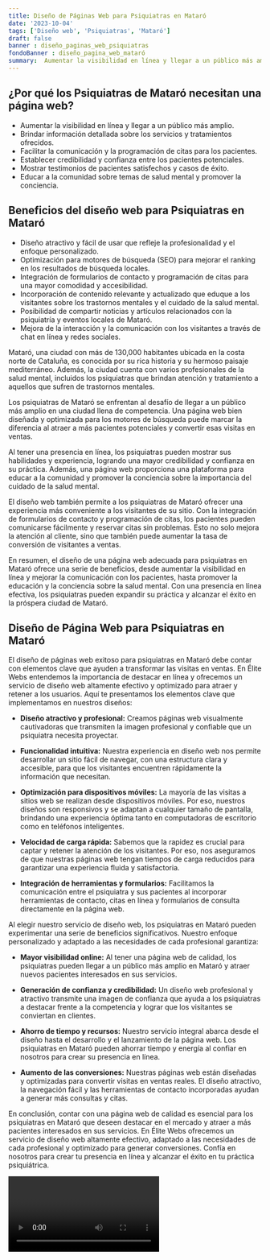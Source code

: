 ```yaml
---
title: Diseño de Páginas Web para Psiquiatras en Mataró
date: '2023-10-04'
tags: ['Diseño web', 'Psiquiatras', 'Mataró']
draft: false
banner : diseño_paginas_web_psiquiatras
fondoBanner : diseño_pagina_web_mataró
summary:  Aumentar la visibilidad en línea y llegar a un público más amplio. Brindar información detallada sobre los servicios y tratamientos ofrecidos. Facilitar la comunicación y la programación de citas para los pacientes. Establecer credibilidad y confianza entre los pacientes potenciales. Mostrar testimonios de pacientes satisfechos y casos de éxito. Educar a la comunidad sobre temas de salud mental y promover la conciencia.
---
```


## ¿Por qué los Psiquiatras de Mataró necesitan una página web?

- Aumentar la visibilidad en línea y llegar a un público más amplio.
- Brindar información detallada sobre los servicios y tratamientos ofrecidos.
- Facilitar la comunicación y la programación de citas para los pacientes.
- Establecer credibilidad y confianza entre los pacientes potenciales.
- Mostrar testimonios de pacientes satisfechos y casos de éxito.
- Educar a la comunidad sobre temas de salud mental y promover la conciencia.

## Beneficios del diseño web para Psiquiatras en Mataró

- Diseño atractivo y fácil de usar que refleje la profesionalidad y el enfoque personalizado.
- Optimización para motores de búsqueda (SEO) para mejorar el ranking en los resultados de búsqueda locales.
- Integración de formularios de contacto y programación de citas para una mayor comodidad y accesibilidad.
- Incorporación de contenido relevante y actualizado que eduque a los visitantes sobre los trastornos mentales y el cuidado de la salud mental.
- Posibilidad de compartir noticias y artículos relacionados con la psiquiatría y eventos locales de Mataró.
- Mejora de la interacción y la comunicación con los visitantes a través de chat en línea y redes sociales.

Mataró, una ciudad con más de 130,000 habitantes ubicada en la costa norte de Cataluña, es conocida por su rica historia y su hermoso paisaje mediterráneo. Además, la ciudad cuenta con varios profesionales de la salud mental, incluidos los psiquiatras que brindan atención y tratamiento a aquellos que sufren de trastornos mentales.

Los psiquiatras de Mataró se enfrentan al desafío de llegar a un público más amplio en una ciudad llena de competencia. Una página web bien diseñada y optimizada para los motores de búsqueda puede marcar la diferencia al atraer a más pacientes potenciales y convertir esas visitas en ventas.

Al tener una presencia en línea, los psiquiatras pueden mostrar sus habilidades y experiencia, logrando una mayor credibilidad y confianza en su práctica. Además, una página web proporciona una plataforma para educar a la comunidad y promover la conciencia sobre la importancia del cuidado de la salud mental.

El diseño web también permite a los psiquiatras de Mataró ofrecer una experiencia más conveniente a los visitantes de su sitio. Con la integración de formularios de contacto y programación de citas, los pacientes pueden comunicarse fácilmente y reservar citas sin problemas. Esto no solo mejora la atención al cliente, sino que también puede aumentar la tasa de conversión de visitantes a ventas.

En resumen, el diseño de una página web adecuada para psiquiatras en Mataró ofrece una serie de beneficios, desde aumentar la visibilidad en línea y mejorar la comunicación con los pacientes, hasta promover la educación y la conciencia sobre la salud mental. Con una presencia en línea efectiva, los psiquiatras pueden expandir su práctica y alcanzar el éxito en la próspera ciudad de Mataró.

<GifSeo />

<Cta />

## Diseño de Página Web para Psiquiatras en Mataró

El diseño de páginas web exitoso para psiquiatras en Mataró debe contar con elementos clave que ayuden a transformar las visitas en ventas. En Élite Webs entendemos la importancia de destacar en línea y ofrecemos un servicio de diseño web altamente efectivo y optimizado para atraer y retener a los usuarios. Aquí te presentamos los elementos clave que implementamos en nuestros diseños:

- **Diseño atractivo y profesional:** Creamos páginas web visualmente cautivadoras que transmiten la imagen profesional y confiable que un psiquiatra necesita proyectar.

- **Funcionalidad intuitiva:** Nuestra experiencia en diseño web nos permite desarrollar un sitio fácil de navegar, con una estructura clara y accesible, para que los visitantes encuentren rápidamente la información que necesitan.

- **Optimización para dispositivos móviles:** La mayoría de las visitas a sitios web se realizan desde dispositivos móviles. Por eso, nuestros diseños son responsivos y se adaptan a cualquier tamaño de pantalla, brindando una experiencia óptima tanto en computadoras de escritorio como en teléfonos inteligentes.

- **Velocidad de carga rápida:** Sabemos que la rapidez es crucial para captar y retener la atención de los visitantes. Por eso, nos aseguramos de que nuestras páginas web tengan tiempos de carga reducidos para garantizar una experiencia fluida y satisfactoria.

- **Integración de herramientas y formularios:** Facilitamos la comunicación entre el psiquiatra y sus pacientes al incorporar herramientas de contacto, citas en línea y formularios de consulta directamente en la página web.

Al elegir nuestro servicio de diseño web, los psiquiatras en Mataró pueden experimentar una serie de beneficios significativos. Nuestro enfoque personalizado y adaptado a las necesidades de cada profesional garantiza:

- **Mayor visibilidad online:** Al tener una página web de calidad, los psiquiatras pueden llegar a un público más amplio en Mataró y atraer nuevos pacientes interesados en sus servicios.

- **Generación de confianza y credibilidad:** Un diseño web profesional y atractivo transmite una imagen de confianza que ayuda a los psiquiatras a destacar frente a la competencia y lograr que los visitantes se conviertan en clientes.

- **Ahorro de tiempo y recursos:** Nuestro servicio integral abarca desde el diseño hasta el desarrollo y el lanzamiento de la página web. Los psiquiatras en Mataró pueden ahorrar tiempo y energía al confiar en nosotros para crear su presencia en línea.

- **Aumento de las conversiones:** Nuestras páginas web están diseñadas y optimizadas para convertir visitas en ventas reales. El diseño atractivo, la navegación fácil y las herramientas de contacto incorporadas ayudan a generar más consultas y citas.

En conclusión, contar con una página web de calidad es esencial para los psiquiatras en Mataró que deseen destacar en el mercado y atraer a más pacientes interesados en sus servicios. En Élite Webs ofrecemos un servicio de diseño web altamente efectivo, adaptado a las necesidades de cada profesional y optimizado para generar conversiones. Confía en nosotros para crear tu presencia en línea y alcanzar el éxito en tu práctica psiquiátrica.

<Video />

<CtaBot job='Psiquiatras' city='Mataró'/>

<Gmaps query='Mataró+españa+maps' />
